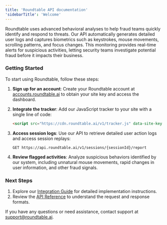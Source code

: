 ```yaml
---
title: 'Roundtable API documentation'
'sidebarTitle': 'Welcome'
---
```


Roundtable uses advanced behavioral analyses to help fraud teams quickly identify and respond to threats. Our API automatically generates detailed user logs and captures biometrics such as keystrokes, mouse movements, scrolling patterns, and focus changes. This monitoring provides real-time alerts for suspicious activities, letting security teams investigate potential fraud before it impacts their business.

### Getting Started
To start using Roundtable, follow these steps:

1. **Sign up for an account**: Create your Roundtable account at [accounts.roundtable.ai](https://accounts.roundtable.ai) to obtain your site key and access the dashboard.

2. **Integrate the tracker**: Add our JavaScript tracker to your site with a single line of code:
   ```html
   <script src="https://cdn.roundtable.ai/v1/tracker.js" data-site-key="YOUR_SITE_KEY" data-user-id="OPTIONAL_USER_ID"></script>
   ```

3. **Access session logs**: Use our API to retrieve detailed user action logs and access session replays:
   ```
   GET https://api.roundtable.ai/v1/sessions/{sessionId}/report
   ```
   
4. **Review flagged activities**: Analyze suspicious behaviors identified by our system, including unnatural mouse movements, rapid changes in user information, and other fraud signals.

### Next Steps

1. Explore our [Integration Guide](integration) for detailed implementation instructions.
2. Review the [API Reference](api-reference) to understand the request and response formats.

If you have any questions or need assistance, contact support at support@roundtable.ai.